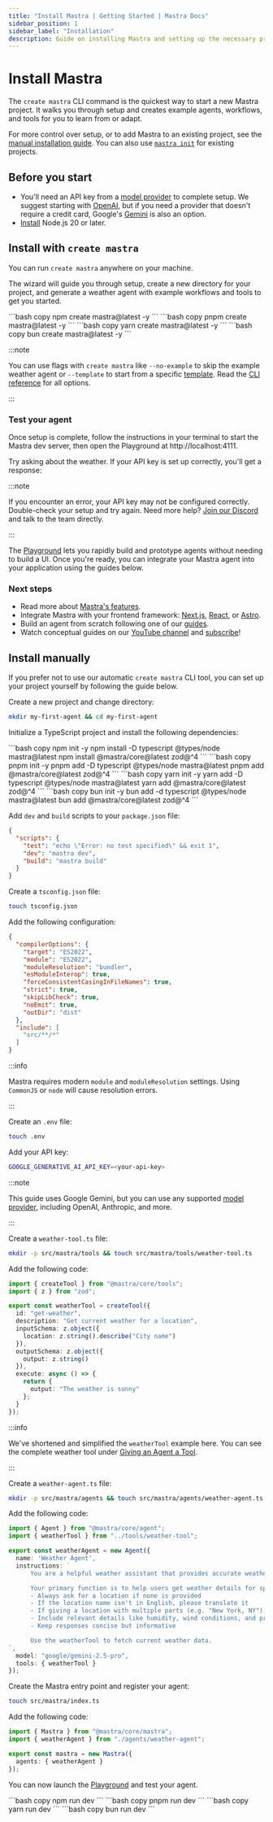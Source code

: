 ```yaml
---
title: "Install Mastra | Getting Started | Mastra Docs"
sidebar_position: 1
sidebar_label: "Installation"
description: Guide on installing Mastra and setting up the necessary prerequisites for running it with various LLM providers.
---
```



# Install Mastra

The `create mastra` CLI command is the quickest way to start a new Mastra project. It walks you through setup and creates example agents, workflows, and tools for you to learn from or adapt.

For more control over setup, or to add Mastra to an existing project, see the [manual installation guide](#install-manually). You can also use [`mastra init`](/reference/cli/mastra#mastra-init) for existing projects.

## Before you start

- You'll need an API key from a [model provider](/models) to complete setup. We suggest starting with [OpenAI](https://platform.openai.com/api-keys), but if you need a provider that doesn't require a credit card, Google's [Gemini](https://aistudio.google.com/app/api-keys) is also an option.
- [Install](https://nodejs.org/en/download) Node.js 20 or later.

## Install with `create mastra`

You can run `create mastra` anywhere on your machine.

The wizard will guide you through setup, create a new directory for your project, and generate a weather agent with example workflows and tools to get you started.



<Tabs>
  <TabItem value="npm" label="npm">
    ```bash copy
    npm create mastra@latest -y
    ```
  </TabItem>
  <TabItem value="pnpm" label="pnpm">
    ```bash copy
    pnpm create mastra@latest -y
    ```
  </TabItem>
  <TabItem value="yarn" label="yarn">
    ```bash copy
    yarn create mastra@latest -y
    ```
  </TabItem>
  <TabItem value="bun" label="bun">
    ```bash copy
    bun create mastra@latest -y
    ```
  </TabItem>
</Tabs>

:::note

You can use flags with `create mastra` like `--no-example` to skip the example weather agent or `--template` to start from a specific [template](/templates). Read the [CLI reference](/reference/cli/create-mastra) for all options.

:::


### Test your agent

Once setup is complete, follow the instructions in your terminal to start the Mastra dev server, then open the Playground at http://localhost:4111.

Try asking about the weather. If your API key is set up correctly, you'll get a response:

<VideoPlayer
  src="https://res.cloudinary.com/mastra-assets/video/upload/v1751406022/local-dev-agents-playground_100_m3begx.mp4"
/>

:::note

If you encounter an error, your API key may not be configured correctly. Double-check your setup and try again. Need more help? [Join our Discord](https://discord.gg/BTYqqHKUrf) and talk to the team directly.

:::

The [Playground](/server-db/studio) lets you rapidly build and prototype agents without needing to build a UI. Once you're ready, you can integrate your Mastra agent into your application using the guides below.


### Next steps

- Read more about [Mastra's features](/docs#why-mastra).
- Integrate Mastra with your frontend framework: [Next.js](/frameworks/web-frameworks/next-js), [React](/frameworks/web-frameworks/vite-react), or [Astro](/frameworks/web-frameworks/astro).
- Build an agent from scratch following one of our [guides](/guides).
- Watch conceptual guides on our [YouTube channel](https://www.youtube.com/@mastra-ai) and [subscribe](https://www.youtube.com/@mastra-ai?sub_confirmation=1)!

## Install manually

If you prefer not to use our automatic `create mastra` CLI tool, you can set up your project yourself by following the guide below.

<Steps>

<StepItem>

Create a new project and change directory:

```bash copy
mkdir my-first-agent && cd my-first-agent
```

Initialize a TypeScript project and install the following dependencies:



<Tabs>
  <TabItem value="npm" label="npm">
    ```bash copy
    npm init -y
    npm install -D typescript @types/node mastra@latest
    npm install @mastra/core@latest zod@^4
    ```
  </TabItem>
  <TabItem value="pnpm" label="pnpm">
    ```bash copy
    pnpm init -y
    pnpm add -D typescript @types/node mastra@latest
    pnpm add @mastra/core@latest zod@^4
    ```
  </TabItem>
  <TabItem value="yarn" label="yarn">
    ```bash copy
    yarn init -y
    yarn add -D typescript @types/node mastra@latest
    yarn add @mastra/core@latest zod@^4
    ```
  </TabItem>
  <TabItem value="bun" label="bun">
    ```bash copy
    bun init -y
    bun add -d typescript @types/node mastra@latest
    bun add @mastra/core@latest zod@^4
    ```
  </TabItem>
</Tabs>

Add `dev` and `build` scripts to your `package.json` file:

```json title="package.json" copy /,/ /"dev": "mastra dev",/ /"build": "mastra build"/
{
  "scripts": {
    "test": "echo \"Error: no test specified\" && exit 1",
    "dev": "mastra dev",
    "build": "mastra build"
  }
}
```

</StepItem>

<StepItem>

Create a `tsconfig.json` file:

```bash copy
touch tsconfig.json
```

Add the following configuration:


```json title="tsconfig.json" copy
{
  "compilerOptions": {
    "target": "ES2022",
    "module": "ES2022",
    "moduleResolution": "bundler",
    "esModuleInterop": true,
    "forceConsistentCasingInFileNames": true,
    "strict": true,
    "skipLibCheck": true,
    "noEmit": true,
    "outDir": "dist"
  },
  "include": [
    "src/**/*"
  ]
}
```
:::info

Mastra requires modern `module` and `moduleResolution` settings. Using `CommonJS` or `node` will cause resolution errors.

:::

</StepItem>

<StepItem>

Create an `.env` file:

```bash copy
touch .env
```

Add your API key:

```bash title=".env" copy
GOOGLE_GENERATIVE_AI_API_KEY=<your-api-key>
```

:::note

This guide uses Google Gemini, but you can use any supported [model provider](/models), including OpenAI, Anthropic, and more.

:::

</StepItem>

<StepItem>

Create a `weather-tool.ts` file:

```bash copy
mkdir -p src/mastra/tools && touch src/mastra/tools/weather-tool.ts
```

Add the following code:

```ts title="src/mastra/tools/weather-tool.ts" showLineNumbers copy
import { createTool } from "@mastra/core/tools";
import { z } from "zod";

export const weatherTool = createTool({
  id: "get-weather",
  description: "Get current weather for a location",
  inputSchema: z.object({
    location: z.string().describe("City name")
  }),
  outputSchema: z.object({
    output: z.string()
  }),
  execute: async () => {
    return {
      output: "The weather is sunny"
    };
  }
});
```

:::info

We've shortened and simplified the `weatherTool` example here. You can see the complete weather tool under [Giving an Agent a Tool](/examples/agents/using-a-tool).

:::

</StepItem>

<StepItem>

Create a `weather-agent.ts` file:

```bash copy
mkdir -p src/mastra/agents && touch src/mastra/agents/weather-agent.ts
```

Add the following code:

```ts title="src/mastra/agents/weather-agent.ts" showLineNumbers copy
import { Agent } from "@mastra/core/agent";
import { weatherTool } from "../tools/weather-tool";

export const weatherAgent = new Agent({
  name: 'Weather Agent',
  instructions: `
      You are a helpful weather assistant that provides accurate weather information.

      Your primary function is to help users get weather details for specific locations. When responding:
      - Always ask for a location if none is provided
      - If the location name isn't in English, please translate it
      - If giving a location with multiple parts (e.g. "New York, NY"), use the most relevant part (e.g. "New York")
      - Include relevant details like humidity, wind conditions, and precipitation
      - Keep responses concise but informative

      Use the weatherTool to fetch current weather data.
`,
  model: "google/gemini-2.5-pro",
  tools: { weatherTool }
});
```

</StepItem>

<StepItem>

Create the Mastra entry point and register your agent:

```bash copy
touch src/mastra/index.ts
```

Add the following code:

```ts title="src/mastra/index.ts" showLineNumbers copy
import { Mastra } from "@mastra/core/mastra";
import { weatherAgent } from "./agents/weather-agent";

export const mastra = new Mastra({
  agents: { weatherAgent }
});
```

</StepItem>

<StepItem>

You can now launch the [Playground](/server-db/studio) and test your agent.

<Tabs>
  <TabItem value="npm" label="npm">
    ```bash copy
    npm run dev
    ```
  </TabItem>
  <TabItem value="pnpm" label="pnpm">
    ```bash copy
    pnpm run dev
    ```
  </TabItem>
  <TabItem value="yarn" label="yarn">
    ```bash copy
    yarn run dev
    ```
  </TabItem>
  <TabItem value="bun" label="bun">
    ```bash copy
    bun run dev
    ```
  </TabItem>
</Tabs>

</StepItem>

</Steps>
